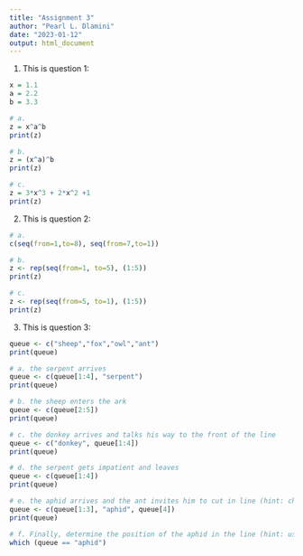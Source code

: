 ```yaml
---
title: "Assignment 3"
author: "Pearl L. Dlamini"
date: "2023-01-12"
output: html_document
---
```



1. This is question 1:
```r
x = 1.1
a = 2.2
b = 3.3

# a.
z = x^a^b
print(z)

# b.
z = (x^a)^b
print(z)

# c.
z = 3*x^3 + 2*x^2 +1 
print(z)
```
2. This is question 2:
```r
# a.
c(seq(from=1,to=8), seq(from=7,to=1))

# b.
z <- rep(seq(from=1, to=5), (1:5))
print(z)

# c.
z <- rep(seq(from=5, to=1), (1:5))
print(z)
```
3. This is question 3:
```r
queue <- c("sheep","fox","owl","ant")
print(queue)

# a. the serpent arrives
queue <- c(queue[1:4], "serpent")
print(queue)

# b. the sheep enters the ark
queue <- c(queue[2:5])
print(queue)

# c. the donkey arrives and talks his way to the front of the line
queue <- c("donkey", queue[1:4])
print(queue)

# d. the serpent gets impatient and leaves
queue <- c(queue[1:4])
print(queue)

# e. the aphid arrives and the ant invites him to cut in line (hint: check out the append function).
queue <- c(queue[1:3], "aphid", queue[4])
print(queue)

# f. Finally, determine the position of the aphid in the line (hint: use the which function).
which (queue == "aphid")
```